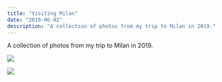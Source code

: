 ```yaml
---
title: "Visiting Milan"
date: "2019-06-02"
description: "A collection of photos from my trip to Milan in 2019."
---
```


A collection of photos from my trip to Milan in 2019.

<Img
  src="/images/posts/milan-galleria-vittorio-emanuele.jpg"
  width={2154}
  height={1632}
  caption="Galleria Vittorio Emanuele II - June 2019"
/>

<Img
  src="/images/posts/milan-cathedral.jpg"
  width={2154}
  height={1632}
  caption="Milan Cathedral - June 2019"
/>
